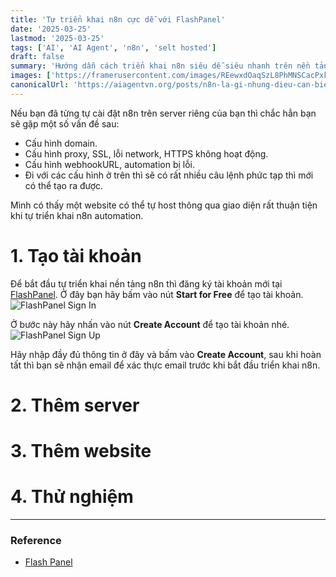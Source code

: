 ```yaml
---
title: 'Tự triển khai n8n cực dễ với FlashPanel'
date: '2025-03-25'
lastmod: '2025-03-25'
tags: ['AI', 'AI Agent', 'n8n', 'selt hosted']
draft: false
summary: 'Hướng dẫn cách triển khai n8n siêu dễ siêu nhanh trên nền tảng FlashPanel'
images: ['https://framerusercontent.com/images/REewxdOaqSzL8PhMNSCacPxkM.webp']
canonicalUrl: 'https://aiagentvn.org/posts/n8n-la-gi-nhung-dieu-can-biet-ve-n8n-automation'
---
```


Nếu bạn đã từng tự cài đặt n8n trên server riêng của bạn thì chắc hẳn bạn sẽ gặp một số vấn đề sau:

- Cấu hình domain.
- Cấu hình proxy, SSL, lỗi network, HTTPS không hoạt động.
- Cấu hình webhookURL, automation bị lỗi.
- Đi với các cấu hình ở trên thì sẽ có rất nhiều câu lệnh phức tạp thì mới có thể tạo ra được.

Mình có thấy một website có thể tự host thông qua giao diện rất thuận tiện khi tự triển khai n8n automation.

# 1. Tạo tài khoản

Để bắt đầu tự triển khai nền tảng n8n thì đăng ký tài khoản mới tại [FlashPanel](https://flashpanel.io?ref=JOKXRF). Ở đây bạn hãy bấm vào nút **Start for Free** để tạo tài khoản.
![FlashPanel Sign In](/static/images/flashpanel-login.png)

Ở bước này hãy nhấn vào nút **Create Account** để tạo tài khoản nhé.
![FlashPanel Sign Up](/static/images/flashpanel-sign-up.png)

Hãy nhập đầy đủ thông tin ở đây và bấm vào **Create Account**, sau khi hoàn tất thì bạn sẽ nhận email để xác thực email trước khi bắt đầu triển khai n8n.

# 2. Thêm server

# 3. Thêm website

# 4. Thử nghiệm

---

### Reference

- [Flash Panel](https://flashpanel.io/)
